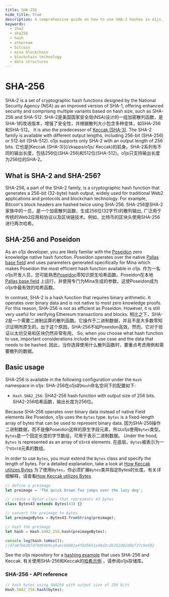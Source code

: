```yaml
---
title: SHA-256
hide_title: true
description: A comprehensive guide on how to use SHA-2 hashes in o1js.
keywords:
  - sha2
  - sha256
  - hash
  - ethereum
  - bitcoin
  - mina blockchain
  - blockchain technology
  - data structures
---
```


# SHA-256

SHA-2 is a set of cryptographic hash functions designed by the National Security Agency (NSA) as an improved version of SHA-1, offering enhanced security and comprising multiple variants based on hash size, such as SHA-256 and SHA-512. SHA-2是美国国家安全局(NSA)设计的一组加密散列函数，是SHA-1的改进版本，增强了安全性，并根据散列大小包含多种变体，如SHA-256和SHA-512。
It is also the predecessor of [Keccak (SHA-3)](/zkapps/o1js/keccak). The SHA-2 family is available with different output lengths, including 256-bit (SHA-256) or 512-bit (SHA-512). o1js supports only SHA-2 with an output length of 256 bits. 它也是[Keccak (SHA-3)](/zkapps/o1js/ Keccak)的前身。SHA-2系列有不同的输出长度，包括256位(SHA-256)和512位(SHA-512)。o1js只支持输出长度为256位的SHA-2。

## What is SHA-2 and SHA-256?

SHA-256, a part of the SHA-2 family, is a cryptographic hash function that generates a 256-bit (32-byte) hash output, widely used for traditional Web2 applications and protocols and blockchain technology. For example, Bitcoin's block headers are hashed twice using SHA-256.  SHA-256是SHA-2家族中的一员，是一个加密散列函数，生成256位(32字节)的散列输出, 广泛用于传统的Web2应用和协议以及区块链技术。例如，比特币的区块头使用SHA-256进行两次哈希。

## SHA-256 and Poseidon

As an o1js developer, you are likely familar with the [Poseidon](https://o1-labs.github.io/proof-systems/specs/poseidon.html) zero knowledge native hash function. Poseidon operates over the native [Pallas base field](https://electriccoin.co/blog/the-pasta-curves-for-halo-2-and-beyond/) and uses parameters generated specifically for Mina which makes Poseidon the most efficient hash function available in o1js. 作为一名o1js开发人员，您可能熟悉[Poseidon](https://o1-labs.github.io/proof-systems/specs/poseidon.html)零知识原生哈希函数。Poseidon在本地[Pallas base field](https://electriccoin.co/blog/the-pasta-curves-for-halo-2-and-beyond/) 上运行，并使用专门为Mina生成的参数，这使Poseidon成为o1js中最有效的哈希函数。

In contrast, SHA-2 is a hash function that requires binary arithmetic. It operates over binary data and is not native to most zero knowledge proofs. For this reason, SHA-256 is not as efficient as Poseidon. However, it is still very useful for verifying Ethereum transactions and blocks. 相比之下，SHA-2是一个需要二进制运算的散列函数。它操作于二进制数据，并且不是大多数零知识证明所原生的。出于这个原因，SHA-256不如Poseidon高效。然而，它对于验证以太坊交易和区块仍然非常有用。
So, when you choose what hash function to use, important considerations include the use case and the data that needs to be hashed. 因此，当你选择使用什么散列函数时，要重点考虑用例和需要散列的数据。

## Basic usage

SHA-256 is available in the following configuration under the `Hash` namespace in o1js: SHA-256在o1js的`Hash`命名空间下的配置如下:

- `Hash.SHA2_256`: SHA2-256 hash function with output size of 256 bits. SHA2-256哈希函数，输出长度为256位。

Because SHA-256 operates over binary data instead of native Field elements like Poseidon, o1js uses the `Bytes` type. `Bytes` is a fixed-length array of bytes that can be used to represent binary data. 因为SHA-256操作二进制数据，而不是像Poseidon这样的原生字段元素，所以o1js使用`Bytes`类型。`Bytes`是一个固定长度的字节数组，可用于表示二进制数据。
Under the hood, `Bytes` is represented as an array of `UInt8` elements. 在底层，`Bytes`被表示为一个`UInt8`元素的数组。

In order to use `Bytes`, you must extend the `Bytes` class and specify the length of bytes. For a detailed explanation, take a look at [How Keccak utilizes Bytes](keccak#bytes---api-reference)  为了使用`Bytes`，你必须扩展`Bytes`类并指定Bytes的长度。有关详细解释，请查看[How Keccak utilizes Bytes](Keccak#Bytes---api-reference)

```ts
// define a preimage
let preimage = 'The quick brown fox jumps over the lazy dog';

// create a Bytes class that represents 43 bytes
class Bytes43 extends Bytes(43) {}

// convert the preimage to bytes
let preimageBytes = Bytes43.fromString(preimage);

// hash the preimage
let hash = Hash.SHA2_256.hash(preimageBytes);

console.log(hash.toHex());
//d7a8fbb307d7809469ca9abcb0082e4f8d5651e46d3cdb762d02d0bf37c9e592
```

See the o1js repository for a [hashing example](https://github.com/o1-labs/o1js/tree/main/src/examples/zkapps/hashing) that uses SHA-256 and Keccak. 有关使用SHA-256和Keccak的[哈希示例](https://github.com/o1-labs/o1js/tree/main/src/examples/zkapps/hashing) ，请参阅o1js存储库。

### SHA-256 - API reference

```ts
// hash bytes using SHA256 with output size of 256 bits
Hash.SHA2_256.hash(bytes);
```
